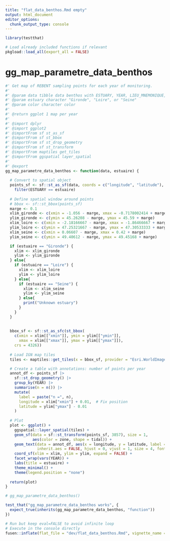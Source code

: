 ```yaml
---
title: "flat_data_benthos.Rmd empty"
output: html_document
editor_options: 
  chunk_output_type: console
---
```


```r
library(testthat)
```

```r
# Load already included functions if relevant
pkgload::load_all(export_all = FALSE)
```

# gg_map_parametre_data_benthos
  
```r
#' Get map of REBENT sampling points for each year of monitoring.
#' 
#' @param data tibble data benthos with ESTUARY, YEAR, LIEU_MNEMONIQUE, latitude, longitude
#' @param estuary character "Gironde", "Loire", or "Seine"
#' @param color character color
#'
#' @return ggplot 1 map per year
#' 
#' @import dplyr
#' @import ggplot2
#' @importFrom sf st_as_sf
#' @importFrom sf st_bbox
#' @importFrom sf st_drop_geometry
#' @importFrom sf st_transform
#' @importFrom maptiles get_tiles
#' @importFrom ggspatial layer_spatial
#' 
#' @export
gg_map_parametre_data_benthos <- function(data, estuaire) {
  
  # Convert to spatial object
  points_sf <- sf::st_as_sf(data, coords = c("longitude", "latitude"), crs = 4326) |>
    filter(ESTUARY == estuaire)
  
  # Define spatial window around points
  # bbox <- sf::st_bbox(points_sf)
  marge <- 0.1
  xlim_gironde <- c(xmin = -1.056 - marge, xmax = -0.7178002414 + marge)
  ylim_gironde <- c(ymin = 45.26208 - marge, ymax = 45.59 + marge)
  xlim_loire <- c(xmin = -2.18166667 - marge, xmax = -1.86466667 + marge)
  ylim_loire <- c(ymin = 47.25321667 - marge, ymax = 47.30533333 + marge)
  xlim_seine <- c(xmin = 0.06607 - marge, xmax = 0.42 + marge)
  ylim_seine <- c(ymin = 49.40612 - marge, ymax = 49.45168 + marge)

  if (estuaire == "Gironde") {
    xlim <- xlim_gironde
    ylim <- ylim_gironde
  } else{
    if (estuaire == "Loire") {
      xlim <- xlim_loire
      ylim <- ylim_loire
    } else{
      if (estuaire == "Seine") {
        xlim <- xlim_seine
        ylim <- ylim_seine
      } else{
        print("Unknown estuary")
      }
    }
  }
  
  
  bbox_sf <- sf::st_as_sfc(st_bbox(
    c(xmin = xlim[["xmin"]], ymin = ylim[["ymin"]], 
      xmax = xlim[["xmax"]], ymax = ylim[["ymax"]]),
    crs = 4326))
    
  # Load IGN map tiles
  tiles <- maptiles::get_tiles(x = bbox_sf, provider = "Esri.WorldImagery", crop = TRUE, zoom = 13)

  # Create a table with annotations: number of points per year
  annot_df <- points_sf |>
    sf::st_drop_geometry() |>
    group_by(YEAR) |>
    summarise(n = n()) |>
    mutate(
      label = paste("n =", n),
      longitude = xlim["xmin"] + 0.01,  # Fix position
      latitude = ylim["ymax"] - 0.01
    )
  
  # Plot
  plot <- ggplot() +
    ggspatial::layer_spatial(tiles) +
    geom_sf(data = sf::st_transform(points_sf, 3857), size = 1, 
            aes(color = zone, shape = tidal)) +
    geom_text(data = annot_df, aes(x = longitude, y = latitude, label = label), 
              inherit.aes = FALSE, hjust = 0, vjust = 1, size = 4, fontface = "bold", color = "white") +
    coord_sf(xlim = xlim, ylim = ylim, expand = FALSE) +
    facet_wrap(vars(YEAR)) +
    labs(title = estuaire) +
    theme_minimal() +
    theme(legend.position = "none")  
  
  return(plot)
}
```
  
```r
# gg_map_parametre_data_benthos()
```
  
```r
test_that("gg_map_parametre_data_benthos works", {
  expect_true(inherits(gg_map_parametre_data_benthos, "function")) 
})
```

```r
# Run but keep eval=FALSE to avoid infinite loop
# Execute in the console directly
fusen::inflate(flat_file = "dev/flat_data_benthos.Rmd", vignette_name = NULL, check = FALSE)
```
